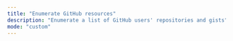 ```yaml
---
title: "Enumerate GitHub resources"
description: "Enumerate a list of GitHub users' repositories and gists"
mode: "custom"
---
```



<WorkflowPage 
title="Enumerate GitHub resources"
category="Threat Intelligence"
description="Enumerate a list of GitHub users' repositories and gists"
createdOn="29 June, 2022"
author="trickest-mhmdiaa"
workflowUrl="https://editor.staging.trickest.io/preview?workflow_url=https://trickest-public-workflow.s3.eu-central-1.amazonaws.com/c4651ad5-6420-46fb-b86c-241c846b4e63.json"
id="c4651ad5-6420-46fb-b86c-241c846b4e63"
/>